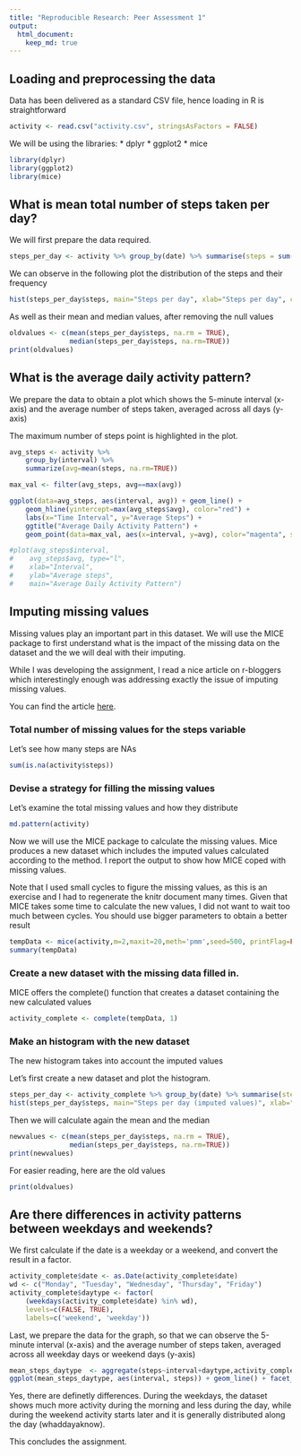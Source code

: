 ```yaml
---
title: "Reproducible Research: Peer Assessment 1"
output: 
  html_document:
    keep_md: true
---
```


## Loading and preprocessing the data
Data has been delivered as a standard CSV file, hence loading in R is 
straightforward
```r
activity <- read.csv("activity.csv", stringsAsFactors = FALSE)
```
We will be using the libraries:
* dplyr
* ggplot2
* mice

```r
library(dplyr)
library(ggplot2)
library(mice)
```

## What is mean total number of steps taken per day?
We will first prepare the data required.

```r
steps_per_day <- activity %>% group_by(date) %>% summarise(steps = sum(steps))
```

We can observe in the following plot the distribution of the steps and their
frequency

```r
hist(steps_per_day$steps, main="Steps per day", xlab="Steps per day", col="cyan")
```

As well as their mean and median values, after removing the null values

```r
oldvalues <- c(mean(steps_per_day$steps, na.rm = TRUE),
               median(steps_per_day$steps, na.rm=TRUE))
print(oldvalues)
```

## What is the average daily activity pattern?

We prepare the data to obtain a plot which shows the 5-minute interval (x-axis) 
and the average number of steps taken, averaged across all days (y-axis)

The maximum number of steps point is highlighted in the plot.

```r
avg_steps <- activity %>% 
    group_by(interval) %>% 
    summarize(avg=mean(steps, na.rm=TRUE))

max_val <- filter(avg_steps, avg==max(avg))

ggplot(data=avg_steps, aes(interval, avg)) + geom_line() + 
    geom_hline(yintercept=max(avg_steps$avg), color="red") + 
    labs(x="Time Interval", y="Average Steps") + 
    ggtitle("Average Daily Activity Pattern") +
    geom_point(data=max_val, aes(x=interval, y=avg), color="magenta", size=5)

#plot(avg_steps$interval, 
#    avg_steps$avg, type="l", 
#    xlab="Interval", 
#    ylab="Average steps", 
#    main="Average Daily Activity Pattern")
```

## Imputing missing values

Missing values play an important part in this dataset. We will use the MICE 
package to first understand what is the impact of the missing data on the dataset
and the we will deal with their imputing. 

While I was developing the assignment, I read a nice article on r-bloggers which
interestingly enough was addressing exactly the issue of imputing missing values.

You can find the article [here](https://www.r-bloggers.com/imputing-missing-data-with-r-mice-package/).

### Total number of missing values for the steps variable
Let's see how many steps are NAs
```r
sum(is.na(activity$steps))
```

### Devise a strategy for filling the missing values
Let's examine the total missing values and how they distribute

```r
md.pattern(activity)
```

Now we will use the MICE package to calculate the missing values. Mice produces
a new dataset which includes the imputed values calculated according to the 
method. I report the output to show how MICE coped with missing values. 

Note that I used small cycles to figure the missing values, as this is an
exercise and I had to regenerate the knitr document many times. Given that 
MICE takes some time to calculate the new values, I did not want to wait too
much between cycles. You should use bigger parameters to obtain a better result

```r
tempData <- mice(activity,m=2,maxit=20,meth='pmm',seed=500, printFlag=FALSE)
summary(tempData)
```

### Create a new dataset with the missing data filled in.
MICE offers the complete() function that creates a dataset containing the new
calculated values
```r
activity_complete <- complete(tempData, 1)
```

### Make an histogram with the new dataset
The new histogram takes into account the imputed values

Let's first create a new dataset and plot the histogram.
```r
steps_per_day <- activity_complete %>% group_by(date) %>% summarise(steps = sum(steps))
hist(steps_per_day$steps, main="Steps per day (imputed values)", xlab="Steps per day", col="red")
```

Then we will calculate again the mean and the median
```r
newvalues <- c(mean(steps_per_day$steps, na.rm = TRUE),
               median(steps_per_day$steps, na.rm=TRUE))
print(newvalues)
```

For easier reading, here are the old values
```r
print(oldvalues)
```

## Are there differences in activity patterns between weekdays and weekends?
We first calculate if the date is a weekday or a weekend, and convert the result 
in a factor.

```r
activity_complete$date <- as.Date(activity_complete$date)
wd <- c("Monday", "Tuesday", "Wednesday", "Thursday", "Friday")
activity_complete$daytype <- factor(
    (weekdays(activity_complete$date) %in% wd), 
    levels=c(FALSE, TRUE), 
    labels=c('weekend', 'weekday'))
```

Last, we prepare the data for the graph, so that we can observe the 5-minute 
interval (x-axis) and the average number of steps taken, averaged across all 
weekday days or weekend days (y-axis)

```r
mean_steps_daytype  <- aggregate(steps~interval+daytype,activity_complete,mean)
ggplot(mean_steps_daytype, aes(interval, steps)) + geom_line() + facet_grid(daytype ~ .)
```

Yes, there are definetly differences. During the weekdays, the dataset shows much
more activity during the morning and less during the day, while during the weekend
activity starts later and it is generally distributed along the day (whaddayaknow).

This concludes the assignment.